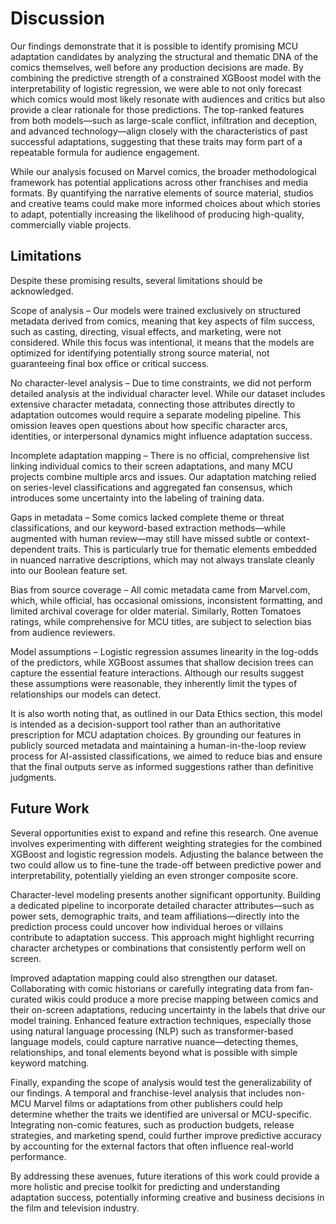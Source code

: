 # Discussion

Our findings demonstrate that it is possible to identify promising MCU adaptation candidates by analyzing the structural and thematic DNA of the comics themselves, well before any production decisions are made. By combining the predictive strength of a constrained XGBoost model with the interpretability of logistic regression, we were able to not only forecast which comics would most likely resonate with audiences and critics but also provide a clear rationale for those predictions. The top-ranked features from both models—such as large-scale conflict, infiltration and deception, and advanced technology—align closely with the characteristics of past successful adaptations, suggesting that these traits may form part of a repeatable formula for audience engagement.

While our analysis focused on Marvel comics, the broader methodological framework has potential applications across other franchises and media formats. By quantifying the narrative elements of source material, studios and creative teams could make more informed choices about which stories to adapt, potentially increasing the likelihood of producing high-quality, commercially viable projects.

## Limitations

Despite these promising results, several limitations should be acknowledged.

Scope of analysis – Our models were trained exclusively on structured metadata derived from comics, meaning that key aspects of film success, such as casting, directing, visual effects, and marketing, were not considered. While this focus was intentional, it means that the models are optimized for identifying potentially strong source material, not guaranteeing final box office or critical success.

No character-level analysis – Due to time constraints, we did not perform detailed analysis at the individual character level. While our dataset includes extensive character metadata, connecting those attributes directly to adaptation outcomes would require a separate modeling pipeline. This omission leaves open questions about how specific character arcs, identities, or interpersonal dynamics might influence adaptation success.

Incomplete adaptation mapping – There is no official, comprehensive list linking individual comics to their screen adaptations, and many MCU projects combine multiple arcs and issues. Our adaptation matching relied on series-level classifications and aggregated fan consensus, which introduces some uncertainty into the labeling of training data.

Gaps in metadata – Some comics lacked complete theme or threat classifications, and our keyword-based extraction methods—while augmented with human review—may still have missed subtle or context-dependent traits. This is particularly true for thematic elements embedded in nuanced narrative descriptions, which may not always translate cleanly into our Boolean feature set.

Bias from source coverage – All comic metadata came from Marvel.com, which, while official, has occasional omissions, inconsistent formatting, and limited archival coverage for older material. Similarly, Rotten Tomatoes ratings, while comprehensive for MCU titles, are subject to selection bias from audience reviewers.

Model assumptions – Logistic regression assumes linearity in the log-odds of the predictors, while XGBoost assumes that shallow decision trees can capture the essential feature interactions. Although our results suggest these assumptions were reasonable, they inherently limit the types of relationships our models can detect.

It is also worth noting that, as outlined in our Data Ethics section, this model is intended as a decision-support tool rather than an authoritative prescription for MCU adaptation choices. By grounding our features in publicly sourced metadata and maintaining a human-in-the-loop review process for AI-assisted classifications, we aimed to reduce bias and ensure that the final outputs serve as informed suggestions rather than definitive judgments.

## Future Work

Several opportunities exist to expand and refine this research. One avenue involves experimenting with different weighting strategies for the combined XGBoost and logistic regression models. Adjusting the balance between the two could allow us to fine-tune the trade-off between predictive power and interpretability, potentially yielding an even stronger composite score.

Character-level modeling presents another significant opportunity. Building a dedicated pipeline to incorporate detailed character attributes—such as power sets, demographic traits, and team affiliations—directly into the prediction process could uncover how individual heroes or villains contribute to adaptation success. This approach might highlight recurring character archetypes or combinations that consistently perform well on screen.

Improved adaptation mapping could also strengthen our dataset. Collaborating with comic historians or carefully integrating data from fan-curated wikis could produce a more precise mapping between comics and their on-screen adaptations, reducing uncertainty in the labels that drive our model training. Enhanced feature extraction techniques, especially those using natural language processing (NLP) such as transformer-based language models, could capture narrative nuance—detecting themes, relationships, and tonal elements beyond what is possible with simple keyword matching.

Finally, expanding the scope of analysis would test the generalizability of our findings. A temporal and franchise-level analysis that includes non-MCU Marvel films or adaptations from other publishers could help determine whether the traits we identified are universal or MCU-specific. Integrating non-comic features, such as production budgets, release strategies, and marketing spend, could further improve predictive accuracy by accounting for the external factors that often influence real-world performance.

By addressing these avenues, future iterations of this work could provide a more holistic and precise toolkit for predicting and understanding adaptation success, potentially informing creative and business decisions in the film and television industry.
